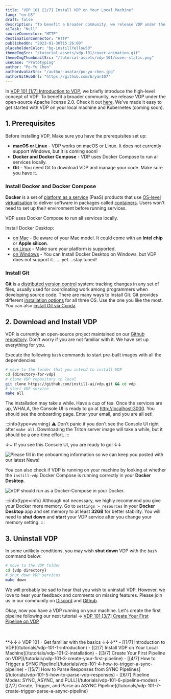 ```yaml
---
title: "VDP 101 [2/7] Install VDP on Your Local Machine"
lang: "en-US"
draft: false
description: "To benefit a broader community, we release VDP under the open-source Apache license 2.0. We've made it easy to get started with VDP on your local machine and Kubernetes (coming soon). "
aiTask: "Null"
sourceConnector: "HTTP"
destinationConnector: "HTTP"
publishedOn: "2023-01-30T15:26:00"
placeholderColor: "bg-instillYellow50"
themeImgSrc: "/tutorial-assets/vdp-101/cover-animation.gif"
themeImgThumbnailSrc: "/tutorial-assets/vdp-101/cover-static.png"
useCase: "Prototyping"
author: "Po-Yu Chen"
authorAvatarSrc: "/author-avatar/po-yu-chen.jpg"
authorGitHubUrl: "https://github.com/bryan107"
---
```


In [VDP 101 [1/7] Introduction to VDP](/tutorials/vdp-101-1-introduction), we briefly introduce the high-level concept of VDP. To benefit a broader community, we release VDP under the open-source Apache license 2.0. Check it out [here](https://github.com/instill-ai/vdp/blob/main/LICENSE). We've made it easy to get started with VDP on your local machine and Kubernetes (coming soon).

## 1. Prerequisites

Before installing VDP, Make sure you have the prerequisites set up:

- **macOS or Linux** - VDP works on macOS or Linux. It does not currently support Windows, but it is coming soon!
- **Docker and Docker Compose** - VDP uses Docker Compose to run all services locally.
- **Git** - You need Git to download VDP and manage your code. Make sure you have it.

### Install Docker and Docker Compose

**Docker** is a set of [platform as a service](https://en.wikipedia.org/wiki/Platform_as_a_service "Platform as a service") (PaaS) products that use [OS-level virtualisation](https://en.wikipedia.org/wiki/OS-level_virtualization "OS-level virtualisation") to deliver software in packages called [containers](<https://en.wikipedia.org/wiki/Container_(virtualization)> "Container (virtualisation)"). Users won't need to set up their environment before running services.

VDP uses Docker Compose to run all services locally.

Install Docker Desktop:

- [on Mac](https://docs.docker.com/desktop/install/mac-install/) - Be aware of your Mac model. It could come with an **Intel chip** or **Apple silicon**.
- [on Linux](https://docs.docker.com/desktop/install/linux-install/) - Make sure your platform is supported.
- [on Windows](https://docs.docker.com/desktop/install/windows-install/) - You can Install Docker Desktop on Windows, but VDP does not support it...... yet ...stay tuned!

### Install Git

**Git** is a [distributed version control](https://en.wikipedia.org/wiki/Distributed_version_control "Distributed version control") system: tracking changes in any set of files, usually used for coordinating work among programmers when developing source code. There are many ways to Install Git. Git provides different [installation options](https://git-scm.com/downloads) for all three OS. Use the one you like the most. You can also [install Git via Conda](https://www.anaconda.com/products/distribution).

## 2. Download and Install VDP

VDP is currently an open-source project maintained on our [Github repository](https://github.com/instill-ai/vdp). Don't worry if you are not familiar with it. We have set up everything for you.

Execute the following `bash` commands to start pre-built images with all the dependencies:

```bash
# move to the folder that you intend to install VDP
cd {directory-for-vdp}
# clone VDP repository to local
git clone https://github.com/instill-ai/vdp.git && cd vdp
# start VDP service
make all
```

The installation may take a while. Have a cup of tea. Once the services are up, WHALA, the Console UI is ready to go at [http://localhost:3000](http://localhost:3000/). You should see the onboarding page. Enter your email, and you are all set!

:::info{type=warning}
⚠︎ Don't panic if you don't see the Console UI right after `make all`. Downloading the Triton server image will take a while, but it should be a one-time effort.
:::

↓↓ If you see this Console UI, you are ready to go! ↓↓

<img
  src="/tutorial-assets/vdp-101/2-installation/onboarding.png"
  alt="Please fill in the onboarding information so we can keep you posted with our latest News!"
/>

You can also check if VDP is running on your machine by looking at whether the `instill-vdp` Docker Compose is running correctly in your **Docker Desktop**.

<img
  src="/tutorial-assets/vdp-101/2-installation/docker-desktop.png"
  alt="VDP should run as a Docker-Compose in your Docker."
/>

:::info{type=info}
Although not necessary, we highly recommend you give your Docker more memory. Go to `settings > resources` in your **Docker Desktop** app and set memory to at least **32GB** for better stability. You will need to **shut down** and **start** your VDP service after you change your memory setting.
:::

## 3. Uninstall VDP

In some unlikely conditions, you may wish **shut down** VDP with the `bash` command below:

```bash
# move to the VDP folder
cd {vdp directory}
# shut down VDP services
make down
```

We will probably be sad to hear that you wish to uninstall VDP. However, we love to hear your feedback and comments on missing features. Please join us in our community on [Discord](https://discord.gg/sevxWsqpGh) and [Github](https://github.com/instill-ai).

Okay, now you have a VDP running on your machine. Let's create the first pipeline following our next tutorial → [VDP 101 [3/7] Create Your First Pipeline on VDP](/tutorials/vdp-101-3-create-your-first-pipeline)

<br />
<br />
**↓↓↓ VDP 101 - Get familiar with the basics ↓↓↓** - [[1/7] Introduction to
VDP](/tutorials/vdp-101-1-introduction) - [[2/7] Install VDP on Your Local
Machine](/tutorials/vdp-101-2-installation) - [[3/7] Create Your First Pipeline
on VDP](/tutorials/vdp-101-3-create-your-first-pipeline) - [[4/7] How to Trigger
a SYNC Pipeline](/tutorials/vdp-101-4-how-to-trigger-a-sync-pipeline) - [[5/7]
How to Parse Responses from SYNC
Pipelines](/tutorials/vdp-101-5-how-to-parse-vdp-responses) - [[6/7] Pipeline
Modes: SYNC, ASYNC, and PULL](/tutorials/vdp-101-6-pipeline-modes) - [[7/7]
Create, Trigger, and Parse an ASYNC
Pipeline](/tutorials/vdp-101-7-create-trigger-parse-a-async-pipeline)
